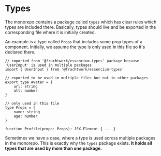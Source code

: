 # Types

The monorepo contains a package called `types` which has clear rules which types are included there. Basically, types should live and be exported in the corresponding file where it is initially created.

An example is a type called `Props` that includes some prop types of a component. Initially, we assume the type is only used in this file so it's declared there.

```tsx
// imported from '@frachtwerk/essencium-types' package because 'UserInput' is used in multiple packages
import { UserInput } from '@frachtwerk/essencium-types'

// exported to be used in multiple files but not in other packages
export type Avatar = {
    url: string
    alt: number
}

// only used in this file
type Props = {
    name: string
    age: number
}

function Profile(props: Props): JSX.Element { ... }
```

Sometimes we have a case, where a type is used across multiple packages in the monorepo. This is exactly why the `types` package exists. **It holds all types that are used by more than one package.**
